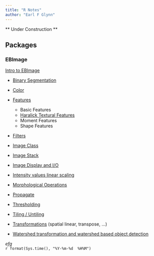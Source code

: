 ```yaml
---
title: "R Notes"
author: "Earl F Glynn"
---
```


** Under Construction **

## Packages

### EBImage

[Intro to EBImage](package/EBImage/Intro-to-EBImage.html)

* [Binary Segmentation](package/EBImage/Binary-Segmentation.html)

* [Color](package/EBImage/Color.html)

* [Features](package/EBImage/Features.html)

    + Basic Features
    + [Haralick Textural Features](package/EBImage/Haralick-Textural-Features.html)
    + Moment Features
    + Shape Features
  
* [Filters](package/EBImage/Filters.html)
  
* [Image Class](package/EBImage/Image-Class.html)

* [Image Stack](package/EBImage/Image-Stack.html)

* [Image Display and I/O](package/EBImage/Image-Display-IO.html)

* [Intensity values linear scaling](package/EBImage/Intensity-values-linear-scaling.html)

* [Morphological Operations](package/EBImage/Morphological-Operations.html)

* [Propagate](package/EBImage/Propagate.html)

* [Thresholding](package/EBImage/Thresholding.html)

* [Tiling / Untiling](package/EBImage/Tile-Untile.html)

* [Transformations](package/EBImage/Spatial-Linear-Transformations.html) (spatial linear, transpose, ...)

* [Watershed transformation and watershed based object detection](package/EBImage/Watershed.html)









*efg*  
`r format(Sys.time(), "%Y-%m-%d  %H%M")`                  